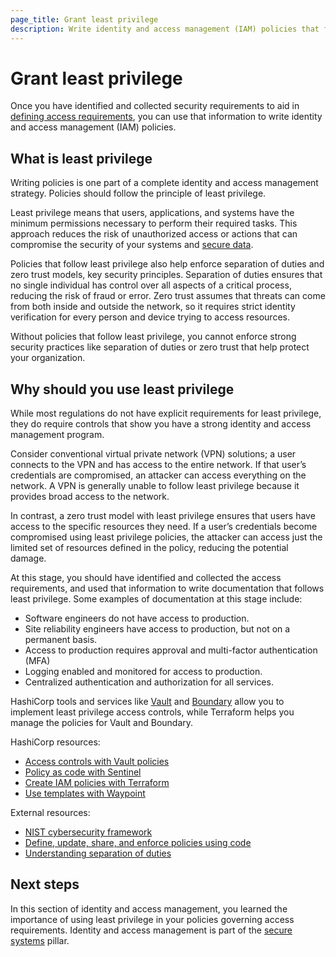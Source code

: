 ```yaml
---
page_title: Grant least privilege
description: Write identity and access management (IAM) policies that follow the principle of least privilege.
---
```


# Grant least privilege

Once you have identified and collected security requirements to aid in [defining
access requirements](/well-architected-framework/secure-systems/identity-access-management/define-access-requirements),
you can use that information to write identity and access management (IAM) policies.

## What is least privilege

Writing policies is one part of a complete identity and access management
strategy. Policies should follow the principle of least privilege. 

Least privilege means that users, applications, and systems have the minimum
permissions necessary to perform their required tasks. This approach reduces the risk
of unauthorized access or actions that can compromise the security of your systems
and [secure
data](/well-architected-framework/secure-systems/data/classify-data).

Policies that follow least privilege also help enforce separation of duties and
zero trust models, key security principles. Separation of duties ensures that no
single individual has control over all aspects of a critical process, reducing
the risk of fraud or error. Zero trust assumes that threats can come from both
inside and outside the network, so it requires strict identity verification for
every person and device trying to access resources.

Without policies that follow least privilege, you cannot enforce strong security
practices like separation of duties or zero trust that help protect your
organization.

## Why should you use least privilege

While most regulations do not have explicit requirements for least privilege,
they do require controls that show you have a strong identity and access
management program.

Consider conventional virtual private network (VPN) solutions; a user connects to
the VPN and has access to the entire network. If that user’s credentials are
compromised, an attacker can access everything on the network. A VPN is
generally unable to follow least privilege because it provides broad access to
the network.

In contrast, a zero trust model with least privilege ensures that users
have access to the specific resources they need. If a user’s credentials become
compromised using least privilege policies, the attacker can access just the
limited set of resources defined in the policy, reducing the potential damage.

At this stage, you should have identified and collected the access requirements,
and used that information to write documentation that follows least privilege.
Some examples of documentation at this stage include:

- Software engineers do not have access to production.
- Site reliability engineers have access to production, but not on
  a permanent basis.
- Access to production requires approval and multi-factor authentication (MFA)
- Logging enabled and monitored for access to production.
- Centralized authentication and authorization for all services.

HashiCorp tools and services like [Vault](/vault/tutorials/get-started) and
[Boundary](/boundary/tutorials/get-started-hcp) allow you to implement least
privilege access controls, while Terraform helps you manage the policies for
Vault and Boundary.

HashiCorp resources:

- [Access controls with Vault policies](/vault/tutorials/policies/policies)
- [Policy as code with Sentinel](/sentinel/docs/concepts/policy-as-code)
- [Create IAM policies with Terraform](/terraform/tutorials/aws/aws-iam-policy)
- [Use templates with Waypoint](/waypoint/tutorials/hcp-waypoint/use-template)

External resources:

- [NIST cybersecurity framework](https://www.nist.gov/cyberframework)
- [Define, update, share, and enforce policies using code](https://developer.ibm.com/articles/policy-as-code-ansible-automation-engine-and-open-policy-agent/)
- [Understanding separation of duties](https://www.pingidentity.com/en/resources/blog/post/separation-of-duties.html)

## Next steps

In this section of identity and access management, you learned the importance
of using least privilege in your policies governing access requirements.
Identity and access management is part of the [secure
systems](/well-architected-framework/secure-systems) pillar.
